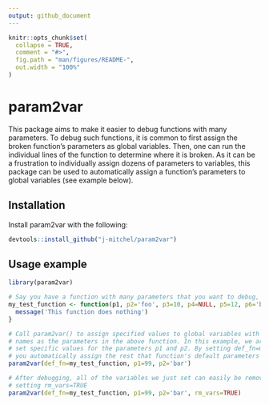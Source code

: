 ```yaml
---
output: github_document
---
```


<!-- README.md is generated from README.Rmd. Please edit that file -->

```r
knitr::opts_chunk$set(
  collapse = TRUE,
  comment = "#>",
  fig.path = "man/figures/README-",
  out.width = "100%"
)
```

# param2var

This package aims to make it easier to debug functions with many parameters. To debug such functions, it is common to first assign the broken function's parameters as global variables. Then, one can run the individual lines of the function to determine where it is broken. As it can be a frustration to individually assign dozens of parameters to variables, this package can be used to automatically assign a function's parameters to global variables (see example below).

## Installation

Install param2var with the following:

``` r
devtools::install_github("j-mitchel/param2var")
```

## Usage example

``` r
library(param2var)

# Say you have a function with many parameters that you want to debug, such as the following:
my_test_function <- function(p1, p2='foo', p3=10, p4=NULL, p5=12, p6='baz') {
  message('This function does nothing')
}

# Call param2var() to assign specified values to global variables with the same
# names as the parameters in the above function. In this example, we are going to
# set specific values for the parameters p1 and p2. By setting def_fn=my_test_function,
# you automatically assign the rest that function's default parameters to global variables.
param2var(def_fn=my_test_function, p1=99, p2='bar')

# After debugging, all of the variables we just set can easily be removed by 
# setting rm_vars=TRUE
param2var(def_fn=my_test_function, p1=99, p2='bar', rm_vars=TRUE)
```

